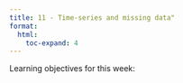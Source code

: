 ```yaml
---
title: 11 - Time-series and missing data"
format:
  html:
    toc-expand: 4
---
```


Learning objectives for this week:
